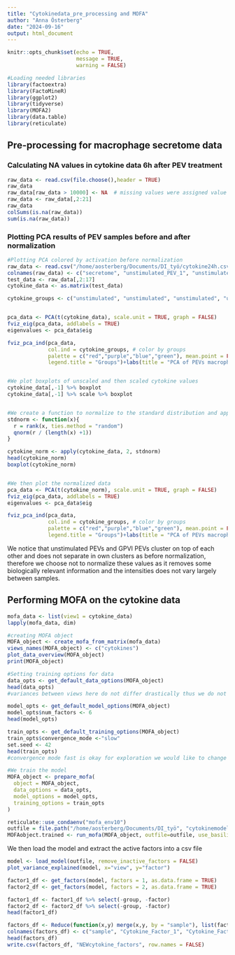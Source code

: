 ```yaml
---
title: "Cytokinedata_pre_processing and MOFA"
author: "Anna Österberg"
date: "2024-09-16"
output: html_document
---
```


```r
knitr::opts_chunk$set(echo = TRUE,
                      message = TRUE,
                      warning = FALSE)
```

```r
#Loading needed libraries 
library(factoextra)
library(FactoMineR)
library(ggplot2)
library(tidyverse)
library(MOFA2)
library(data.table)
library(reticulate)
```


## Pre-processing for macrophage secretome data 

### Calculating NA values in cytokine data 6h after PEV treatment
```r
raw_data <- read.csv(file.choose(),header = TRUE)
raw_data
raw_data[raw_data > 10000] <- NA  # missing values were assigned value above 10 000 when converting to csv file for some reason so we now convert them to NA
raw_data <- raw_data[,2:21]
raw_data
colSums(is.na(raw_data))
sum(is.na(raw_data))

```

### Plotting PCA results of PEV samples before and after normalization 

```r
#Plotting PCA colored by activation before normalization
raw_data <- read.csv("/home/aosterberg/Documents/DI_työ/cytokine24h.csv",header = TRUE)
colnames(raw_data) <- c("secretome", "unstimulated_PEV_1", "unstimulated_PEV_2", "unstimulated_PEV_3", "unstimulated_PEV_4","GPVI_PEV_1", "GPVI_PEV_2", "GPVI_PEV_3", "GPVI_PEV_4", "CLEC2_PEV_1","CLEC2_PEV_2","CLEC2_PEV_3", "CLEC2_PEV_4", "TC_PEV_1","TC_PEV_2","TC_PEV_3", "TC_PEV_4")
test_data <- raw_data[,2:17]
cytokine_data <- as.matrix(test_data)

cytokine_groups <- c("unstimulated", "unstimulated", "unstimulated", "unstimulated", "GPVI", "GPVI","GPVI", "GPVI", "CLEC2", "CLEC2", "CLEC2", "CLEC2","TC","TC","TC","TC")


pca_data <- PCA(t(cytokine_data), scale.unit = TRUE, graph = FALSE)
fviz_eig(pca_data, addlabels = TRUE)
eigenvalues <- pca_data$eig

fviz_pca_ind(pca_data,
             col.ind = cytokine_groups, # color by groups
             palette = c("red","purple","blue","green"), mean.point = FALSE, repel = TRUE,
             legend.title = "Groups")+labs(title = "PCA of PEVs macrophage secretome after 24 h", x= paste0("PC1 (",round(eigenvalues[1,2],2),"%)"), y= paste0("PC2 (",round(eigenvalues[2,2],2),"%)")) + theme_minimal()


#We plot boxplots of unscaled and then scaled cytokine values 
cytokine_data[,-1] %>% boxplot
cytokine_data[,-1] %>% scale %>% boxplot


#We create a function to normalize to the standard distribution and apply it to the data
stdnorm <- function(x){
  r = rank(x, ties.method = "random")
  qnorm(r / (length(x) +1))
}

cytokine_norm <- apply(cytokine_data, 2, stdnorm)
head(cytokine_norm)
boxplot(cytokine_norm)


#We then plot the normalized data
pca_data <- PCA(t(cytokine_norm), scale.unit = TRUE, graph = FALSE)
fviz_eig(pca_data, addlabels = TRUE)
eigenvalues <- pca_data$eig

fviz_pca_ind(pca_data,
             col.ind = cytokine_groups, # color by groups
             palette = c("red","purple","blue","green"), mean.point = FALSE, repel = TRUE,
             legend.title = "Groups")+labs(title = "PCA of PEVs macrophage secretome after 24 h", x= paste0("PC1 (",round(eigenvalues[1,2],2),"%)"), y= paste0("PC2 (",round(eigenvalues[2,2],2),"%)")) + theme_minimal()

```

We notice that unstimulated PEVs and GPVI PEVs cluster on top of each other and does not separate in own clusters as before normalization, therefore we choose not to normalize these values as it removes some biologically relevant information and the intensities does not vary largely between samples. 

## Performing MOFA on the cytokine data

```r

mofa_data <- list(view1 = cytokine_data)
lapply(mofa_data, dim)

#creating MOFA object
MOFA_object <- create_mofa_from_matrix(mofa_data)
views_names(MOFA_object) <- c("cytokines")
plot_data_overview(MOFA_object)
print(MOFA_object)

#Setting training options for data 
data_opts <- get_default_data_options(MOFA_object) 
head(data_opts)
#variances between views here do not differ drastically thus we do not need to scale views?

model_opts <- get_default_model_options(MOFA_object)
model_opts$num_factors <- 6
head(model_opts)

train_opts <- get_default_training_options(MOFA_object)
train_opts$convergence_mode <-"slow"
set.seed <- 42
head(train_opts)
#convergence mode fast is okay for exploration we would like to change it for the real training of the model to slow 

#We train the model 
MOFA_object <- prepare_mofa(
  object = MOFA_object,
  data_options = data_opts,
  model_options = model_opts,
  training_options = train_opts
)

reticulate::use_condaenv("mofa_env10")
outfile = file.path("/home/aosterberg/Documents/DI_työ", "cytokinemodel.hdf5")
MOFAobject.trained <- run_mofa(MOFA_object, outfile=outfile, use_basilisk=FALSE)

```
We then load the model and extract the active factors into a csv file 
```r
model <- load_model(outfile, remove_inactive_factors = FALSE)
plot_variance_explained(model, x="view", y="factor")

factor1_df <- get_factors(model, factors = 1, as.data.frame = TRUE)
factor2_df <- get_factors(model, factors = 2, as.data.frame = TRUE)

factor1_df <- factor1_df %>% select(-group, -factor)
factor2_df <- factor2_df %>% select(-group, -factor)
head(factor1_df)

factors_df <- Reduce(function(x,y) merge(x,y, by = "sample"), list(factor1_df, factor2_df))
colnames(factors_df) <- c("sample", "Cytokine_Factor_1", "Cytokine_Factor_2")
head(factors_df)
write.csv(factors_df, "NEWcytokine_factors", row.names = FALSE)

```

